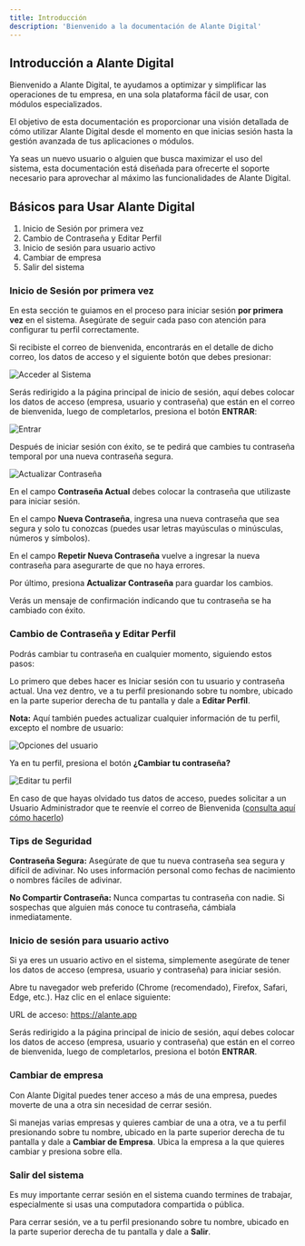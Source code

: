 ```yaml
---
title: Introducción
description: 'Bienvenido a la documentación de Alante Digital'
---
```


## Introducción a Alante Digital

Bienvenido a Alante Digital, te ayudamos a optimizar y simplificar las operaciones de tu empresa, en una sola plataforma fácil de usar, con módulos especializados.

El objetivo de esta documentación es proporcionar una visión detallada de cómo utilizar Alante Digital desde el momento en que inicias sesión hasta la gestión avanzada de tus aplicaciones o módulos. 

Ya seas un nuevo usuario o alguien que busca maximizar el uso del sistema, esta documentación está diseñada para ofrecerte el soporte necesario para aprovechar al máximo las funcionalidades de Alante Digital.

## Básicos para Usar Alante Digital

1.	Inicio de Sesión por primera vez
2.	Cambio de Contraseña y Editar Perfil
3.	Inicio de sesión para usuario activo
4.	Cambiar de empresa
5.	Salir del sistema

### Inicio de Sesión por primera vez

En esta sección te guiamos en el proceso para iniciar sesión **por primera vez** en el sistema. Asegúrate de seguir cada paso con atención para configurar tu perfil correctamente.

Si recibiste el correo de bienvenida, encontrarás en el detalle de dicho correo, los datos de acceso y el siguiente botón que debes presionar: 

![Acceder al Sistema](/images/introduccion/01.png)

Serás redirigido a la página principal de inicio de sesión, aquí debes colocar los datos de acceso (empresa, usuario y contraseña) que están en el correo de bienvenida, luego de completarlos, presiona el botón **ENTRAR**:

![Entrar](/images/introduccion/02.png)

Después de iniciar sesión con éxito, se te pedirá que cambies tu contraseña temporal por una nueva contraseña segura.

![Actualizar Contraseña](/images/introduccion/03.png)

En el campo **Contraseña Actual** debes colocar la contraseña que utilizaste para iniciar sesión. 

En el campo **Nueva Contraseña**, ingresa una nueva contraseña que sea segura y solo tu conozcas (puedes usar letras mayúsculas o minúsculas, números y símbolos). 

En el campo **Repetir Nueva Contraseña** vuelve a ingresar la nueva contraseña para asegurarte de que no haya errores.

Por último, presiona **Actualizar Contraseña** para guardar los cambios.

Verás un mensaje de confirmación indicando que tu contraseña se ha cambiado con éxito.

### Cambio de Contraseña y Editar Perfil

Podrás cambiar tu contraseña en cualquier momento, siguiendo estos pasos:

Lo primero que debes hacer es Iniciar sesión con tu usuario y contraseña actual. Una vez dentro, ve a tu perfil presionando sobre tu nombre, ubicado en la parte superior derecha de tu pantalla y dale a **Editar Perfil**.

**Nota:** Aquí también puedes actualizar cualquier información de tu perfil, excepto el nombre de usuario:

![Opciones del usuario](/images/introduccion/04.png)

Ya en tu perfil, presiona el botón **¿Cambiar tu contraseña?**

![Editar tu perfil](/images/introduccion/05.png)

En caso de que hayas olvidado tus datos de acceso, puedes solicitar a un Usuario Administrador que te reenvíe el correo de Bienvenida ([consulta aquí cómo hacerlo](https://docs.alantedigital.com/configuracion/usuarios-y-permisos#interactuando-con-los-usuarios))

### Tips de Seguridad

**Contraseña Segura:** Asegúrate de que tu nueva contraseña sea segura y difícil de adivinar. No uses información personal como fechas de nacimiento o nombres fáciles de adivinar.

**No Compartir Contraseña:** Nunca compartas tu contraseña con nadie. Si sospechas que alguien más conoce tu contraseña, cámbiala inmediatamente.

### Inicio de sesión para usuario activo

Si ya eres un usuario activo en el sistema, simplemente asegúrate de tener los datos de acceso (empresa, usuario y contraseña) para iniciar sesión. 

Abre tu navegador web preferido (Chrome (recomendado), Firefox, Safari, Edge, etc.). Haz clic en el enlace siguiente:

URL de acceso: https://alante.app

Serás redirigido a la página principal de inicio de sesión, aquí debes colocar los datos de acceso (empresa, usuario y contraseña) que están en el correo de bienvenida, luego de completarlos, presiona el botón **ENTRAR**.

### Cambiar de empresa

Con Alante Digital puedes tener acceso a más de una empresa, puedes moverte de una a otra sin necesidad de cerrar sesión. 

Si manejas varias empresas y quieres cambiar de una a otra, ve a tu perfil presionando sobre tu nombre, ubicado en la parte superior derecha de tu pantalla y dale a **Cambiar de Empresa**. Ubica la empresa a la que quieres cambiar y presiona sobre ella.

### Salir del sistema

Es muy importante cerrar sesión en el sistema cuando termines de trabajar, especialmente si usas una computadora compartida o pública. 

Para cerrar sesión, ve a tu perfil presionando sobre tu nombre, ubicado en la parte superior derecha de tu pantalla y dale a **Salir**.